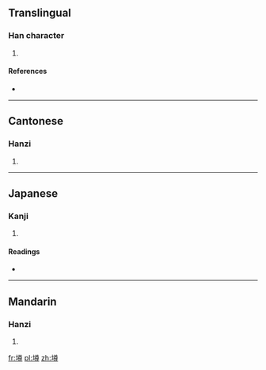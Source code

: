 ==Translingual==

===Han character===
{{Han char|rn=33|rad=士|as=12|sn=15|four=4814<sub>6</sub>|canj=土廿田戈 (GTWI), X土廿田戈 (XGTWI)|ids=⿰[[士]][[尊]]}}

# {{defn|Han|sort=士12}}

====References====
* {{Han ref|kx=0244.100|dkj=05678|dj=0484.160|hdz=10488.130|uh=58FF|ud=22783|bh=E553|bd=58707}}

----

==Cantonese==

===Hanzi===
{{yue-hanzi|jyut=[[cun1]]|y=chun1}}

# {{defn|lang=yue|sort=士12}}

----

==Japanese==

===Kanji===
{{ja-kanji|grade=|rs=士12}}

# {{defn|lang=ja|sort=士12}}

====Readings====
* {{ja-readings|on=[[しゅん]] (shun), [[そん]] (son)|kun=[[まう]] (mau)}}

----

==Mandarin==

===Hanzi===
{{cmn-hanzi|pin=[[zǔn]] ([[zun3]])|wg=tsun<sup>3</sup>}}

# {{defn|lang=cmn|sort=士12}}

[[fr:壿]]
[[pl:壿]]
[[zh:壿]]